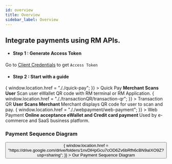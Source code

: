 ```yaml
---
id: overview
title: Overview
sidebar_label: Overview
---
```



## Integrate payments using RM APIs.

- #### Step 1 : Generate Access Token

Go to [Client Credentials](../quickstart/accesstoken/client-credentials) to get `Access Token`

- #### Step 2 : Start with a guide

<Flex flexWrap="wrap" mx={-2}>
  <Box p={2} width={[1, 1 / 3]}>
    <Box
      className={styles.boxes}
      onClick={() => {
        window.location.href = "././quick-pay";
      }}
    >
      <Text className={styles.text}>Quick Pay</Text>
      <Text className={styles.title}>
        <b> Merchant Scans User</b>
      </Text>
      <Text className={styles.subtitle}>
        Scan user eWallet QR code with RM terminal or RM Application.
      </Text>
    </Box>
  </Box>
  <Box p={2} width={[1, 1 / 3]}>
    <Box
      className={styles.boxes}
      onClick={() => {
        window.location.href = "././transactionQR/transaction-qr";
      }}
    >
      <Text className={styles.text}>Transaction QR</Text>
      <Text className={styles.title}>
        <b> User Scans Merchant </b>
      </Text>
      <Text className={styles.subtitle}>
        Merchant displays QR code for user to scan and pay.
      </Text>
    </Box>
  </Box>
  <Box p={2} width={[1, 1 / 3]}>
    <Box
      className={styles.boxes}
      onClick={() => {
        window.location.href = "././webpayment/web-payment";
      }}
    >
      <Text className={styles.text}>Web Payment</Text>
      <Text className={styles.title}>
        <b> Online acceptance eWallet and Credit card payment </b>
      </Text>
      <Text className={styles.subtitle}>
        Used by e-commerce and SaaS business platform.
      </Text>
    </Box>
  </Box>
</Flex>

### Payment Sequence Diagram

<Flex justifyContent="center">
  <Button
    width="100%"
    sx={{
      ":hover": {
        backgroundColor: "blue",
      },
      backgroundColor: "#528ef7",
      borderRadius: 15,
    }}
    onClick={() => {
      window.location.href =
        "https://drive.google.com/drive/folders/1nvDlHpGcu7cOD6Zv6bRfh6cBN9aIXO9Z?usp=sharing";
    }}
  >
    Our Payment Sequence Diagram
  </Button>
</Flex>
